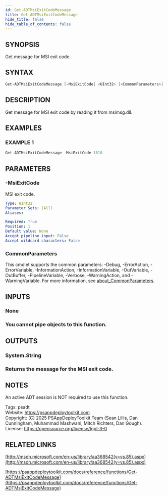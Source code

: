 ```yaml
---
id: Get-ADTMsiExitCodeMessage
title: Get-ADTMsiExitCodeMessage
hide_title: false
hide_table_of_contents: false
---
```


## SYNOPSIS

Get message for MSI exit code.

## SYNTAX

```powershell
Get-ADTMsiExitCodeMessage [-MsiExitCode] <UInt32> [<CommonParameters>]
```

## DESCRIPTION

Get message for MSI exit code by reading it from msimsg.dll.

## EXAMPLES

### EXAMPLE 1

```powershell
Get-ADTMsiExitCodeMessage -MsiExitCode 1618
```

## PARAMETERS

### -MsiExitCode

MSI exit code.

```yaml
Type: UInt32
Parameter Sets: (All)
Aliases:

Required: True
Position: 1
Default value: None
Accept pipeline input: False
Accept wildcard characters: False
```

### CommonParameters

This cmdlet supports the common parameters: -Debug, -ErrorAction, -ErrorVariable, -InformationAction, -InformationVariable, -OutVariable, -OutBuffer, -PipelineVariable, -Verbose, -WarningAction, and -WarningVariable. For more information, see [about_CommonParameters](http://go.microsoft.com/fwlink/?LinkID=113216).

## INPUTS

### None

### You cannot pipe objects to this function.
## OUTPUTS

### System.String

### Returns the message for the MSI exit code.
## NOTES
An active ADT session is NOT required to use this function.

Tags: psadt<br />
Website: https://psappdeploytoolkit.com<br />
Copyright: (C) 2025 PSAppDeployToolkit Team (Sean Lillis, Dan Cunningham, Muhammad Mashwani, Mitch Richters, Dan Gough).<br />
License: https://opensource.org/license/lgpl-3-0

## RELATED LINKS

[http://msdn.microsoft.com/en-us/library/aa368542(v=vs.85).aspx](http://msdn.microsoft.com/en-us/library/aa368542(v=vs.85).aspx)

[https://psappdeploytoolkit.com/docs/reference/functions/Get-ADTMsiExitCodeMessage](https://psappdeploytoolkit.com/docs/reference/functions/Get-ADTMsiExitCodeMessage)
